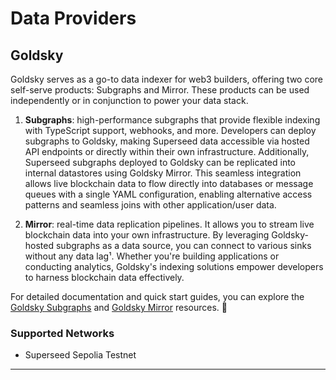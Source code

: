 # Data Providers

## Goldsky

Goldsky serves as a go-to data indexer for web3 builders, offering two core self-serve products: Subgraphs and Mirror. 
These products can be used independently or in conjunction to power your data stack.

1. **Subgraphs**: high-performance subgraphs that provide flexible indexing with TypeScript support, webhooks, and more. 
Developers can deploy subgraphs to Goldsky, making Superseed data accessible via hosted API endpoints or directly within their own infrastructure. 
Additionally, Superseed subgraphs deployed to Goldsky can be replicated into internal datastores using Goldsky Mirror. 
This seamless integration allows live blockchain data to flow directly into databases or message queues with a single YAML configuration, enabling alternative access patterns and seamless joins with other application/user data.

2. **Mirror**: real-time data replication pipelines. It allows you to stream live blockchain data into your own infrastructure. By leveraging Goldsky-hosted subgraphs as a data source, you can connect to various sinks without any data lag¹. Whether you're building applications or conducting analytics, Goldsky's indexing solutions empower developers to harness blockchain data effectively.

For detailed documentation and quick start guides, you can explore the [Goldsky Subgraphs](https://docs.goldsky.com/subgraphs) and [Goldsky Mirror](https://docs.goldsky.com/mirror) resources. 🚀

### Supported Networks

- Superseed Sepolia Testnet

---
